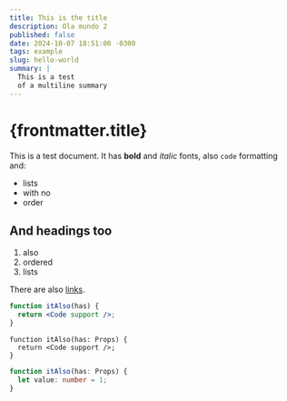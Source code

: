 ```yaml
---
title: This is the title
description: Ola mundo 2
published: false
date: 2024-10-07 18:51:00 -0300
tags: example
slug: hello-world
summary: |
  This is a test
  of a multiline summary
---
```




# {frontmatter.title}

This is a test document. It has **bold** and _italic_ fonts, also `code` formatting\
and:

- lists
- with no
- order

## And headings too

1. also
2. ordered
3. lists

There are also [links](https://github.com).

```jsx
function itAlso(has) {
  return <Code support />;
}
```

```tsx
function itAlso(has: Props) {
  return <Code support />;
}
```

```ts
function itAlso(has: Props) {
  let value: number = 1;
}
```
